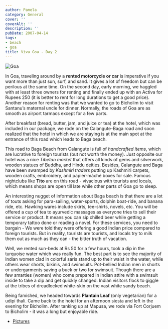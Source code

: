 ```yaml
---
author: Pamela
category: General
cover: ''
coverAlt: ''
description: ''
pubDate: 2007-04-14
tags:
- beach
- goa
title: Viva Goa - Day 2
---
```



<Image src={pic1} alt="Goa"/>

In Goa, traveling around by a **rented motorcycle or car** is imperative if you want more than just sun, surf, and sand. It gives a lot of freedom but can be perilous at the same time. On the second day, early morning, we haggled with at least three owners for renting and finally ended up with an Activa for Rupees 250 (it is better to rent for long durations to get a good price). Another reason for renting was that we wanted to go to Bicholim to visit Santanu’s maternal uncle for dinner. Normally, the roads of Goa are as smooth as airport tarmacs except for a few parts.

After breakfast (bread, butter, jam, and juice or tea) at the hotel, which was included in our package, we rode on the Calangute-Baga road and soon realized that the hotel in which we are staying is at the main spot at the entrance of this road which leads to Baga beach.

This road to Baga Beach from Calangute is full of *handcrafted items*, which are lucrative to foreign tourists (but not worth the money). Just opposite our hotel was a nice *Tibetan market* that offers all kinds of gems and silverwork, wooden statues of Buddha, and Hindu deities. Besides, Calangute and Baga have been swamped by *Kashmiri traders* putting up Kashmiri carpets, wooden crafts, embroidery, and papier-mâché boxes for sale. Famous nightclubs like **Tito** are on this road - vivacious with tourists and locals, which means shops are open till late while other parts of Goa go to sleep.

An interesting nugget of information about Baga beach is that there are a lot of touts asking for para-sailing, water-sports, dolphin boat-ride, and banana ride, etc. Hawking wares include skirts, tee-shirts, novels, etc. You will be offered a cup of tea to ayurvedic massages as everyone tries to sell their service or product. It means you can sip chilled beer while getting a temporary tattoo done or reading a novel. For these services, you need to bargain - We were told they were offering a good Indian price compared to foreign tourists. But in reality, tourists are tourists, and locals try to milk them out as much as they can - the bitter truth of vacation.

Well, we rented sun-beds at Rs 50 for a few hours, took a dip in the turquoise water which was really fun. The best part is to see the majority of Indian women clad in colorful saris stand up to their waist in the water, while others wear shorts, bikinis, and swimsuits. Pot-bellied Indian men in shorts or undergarments saving a buck or two for swimsuit. Though there are a few smarties (women) who come prepared in Indian attire with a swimsuit inside to take a dip and get quickly changed. Indian visitors flock to giggle at the tribes of dreadlocked white-skin on the vast white sandy beach.

Being famished, we headed towards **Plantain Leaf** (only vegetarian) for a udipi thali. Came back to the hotel for an afternoon siesta and left in the evening for Bicholim. After tanking up at Mapusa, we rode via Fort Corjuem to Bicholim - it was a long but enjoyable ride.

- [Pictures](https://www.flickr.com/photos/santm/albums/72157638402286036/)